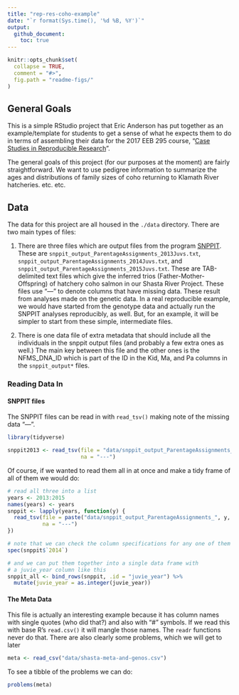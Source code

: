 ```yaml
---
title: "rep-res-coho-example"
date: "`r format(Sys.time(), '%d %B, %Y')`"
output: 
  github_document:
    toc: true
---
```


<!-- README.md is generated from README.Rmd. Please edit that file -->

```r
knitr::opts_chunk$set(
  collapse = TRUE,
  comment = "#>",
  fig.path = "readme-figs/"
)
```

## General Goals

This is a simple RStudio project that Eric Anderson has put together
as an example/template for students to get a sense of what he expects
them to do in terms of assembling their data for the 2017 EEB 295 course,
"[Case Studies in Reproducible Research](https://eriqande.github.io/rep-res-eeb-2017/)".

The general goals of this project (for our purposes at the moment) are fairly straightforward.
We want to use pedigree information to summarize the ages and distributions of family sizes 
of coho returning to Klamath River hatcheries.  etc. etc.  

## Data

The data for this project are all housed in the `./data` directory.  There are two main types of 
files:

1.  There are three files which are output files from the program [SNPPIT](https://github.com/eriqande/snppit).
These are `snppit_output_ParentageAssignments_2013Juvs.txt`,  `snppit_output_ParentageAssignments_2014Juvs.txt`, and `snppit_output_ParentageAssignments_2015Juvs.txt`.  These are TAB-delimited text files which give the inferred trios
(Father-Mother-Offspring) of hatchery coho salmon in our Shasta River Project.  These files use "---" to denote columns
that have missing data.  These result from analyses made on the
genetic data.  In a real reproducible example, we would have started from the genotype data and actually run the 
SNPPIT analyses reproducibly, as well.  But, for an example, it will be simpler to start from these simple,
intermediate files.

2. There is one data file of extra metadata that should include all the individuals in the snppit output files
(and probably a few extra ones as well.)  The main key between this file and the other ones is the 
NFMS_DNA_ID which is part of the ID in the Kid, Ma, and Pa columns in the `snppit_output*` files.



### Reading Data In

#### SNPPIT files
The SNPPIT files can be read in with `read_tsv()` making note of the missing data "---".
```r
library(tidyverse)

snppit2013 <- read_tsv(file = "data/snppit_output_ParentageAssignments_2013Juvs.txt", 
                       na = "---")
```

Of course, if we wanted to read them all in at once and make a tidy frame of all of them
we would do:
```r
# read all three into a list
years <- 2013:2015
names(years) <- years
snppit <- lapply(years, function(y) {
  read_tsv(file = paste("data/snppit_output_ParentageAssignments_", y, "Juvs.txt", sep = ""),
           na = "---")
})

# note that we can check the column specifications for any one of them
spec(snppit$`2014`)

# and we can put them together into a single data frame with
# a juvie_year column like this
snppit_all <- bind_rows(snppit, .id = "juvie_year") %>%
  mutate(juvie_year = as.integer(juvie_year))
```

#### The Meta Data

This file is actually an interesting example because it has column names with single quotes (who did that?)
and also with "#" symbols.  If we read this with base R's `read.csv()` it will mangle those
names.  The `readr` functions never do that.  There are also clearly some problems, which 
we will get to later
```r
meta <- read_csv("data/shasta-meta-and-genos.csv")
```
To see a tibble of the problems we can do:
```r
problems(meta)
```